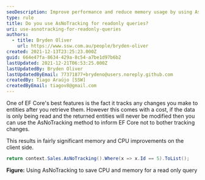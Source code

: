 ```yaml
---
seoDescription: Improve performance and reduce memory usage by using AsNoTracking for readonly queries in EF Core.
type: rule
title: Do you use AsNoTracking for readonly queries?
uri: use-asnotracking-for-readonly-queries
authors:
  - title: Bryden Oliver
    url: https://www.ssw.com.au/people/bryden-oliver
created: 2021-12-13T23:25:23.000Z
guid: 664e47fa-8634-429a-8c54-a7be1d97b6b2
lastUpdated: 2021-12-21T06:53:25.000Z
lastUpdatedBy: Bryden Oliver
lastUpdatedByEmail: 77371877+brydeno@users.noreply.github.com
createdBy: Tiago Araújo [SSW]
createdByEmail: tiagov8@gmail.com
---
```


One of EF Core's best features is the fact it tracks any changes you make to entities after you retrieve them. However this comes with a cost, if the data is only being read and the returned entities will never be modified then you can use the AsNoTracking method to inform EF Core not to bother tracking changes.

This results in fairly significant memory and CPU improvements on the client side.
```cs
return context.Sales.AsNoTracking().Where(x => x.Id == 5).ToList();
```

**Figure:** Using AsNoTracking to save CPU and memory for a read only query
